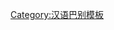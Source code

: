 {{User language-3|czh|介个人'''[[:Category:czh 使用者|徽州话]]'''讲得'''[[:Category:czh-3 使用者|相当好着]]'''。|徽语|13|9}}<noinclude>[[Category:汉语巴别模板]]</noinclude>